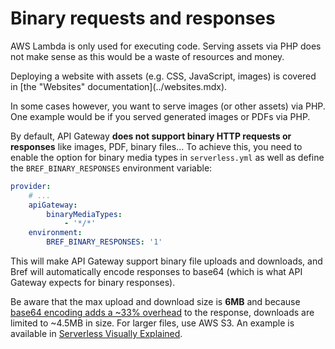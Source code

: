 
# Binary requests and responses

AWS Lambda is only used for executing code. Serving assets via PHP does not make sense as this would be a waste of resources and money.

<Callout>
    Deploying a website with assets (e.g. CSS, JavaScript, images) is covered in [the "Websites" documentation](../websites.mdx).
</Callout>

In some cases however, you want to serve images (or other assets) via PHP. One example would be if you served generated images or PDFs via PHP.

By default, API Gateway **does not support binary HTTP requests or responses** like images, PDF, binary files… To achieve this, you need to enable the option for binary media types in `serverless.yml` as well as define the `BREF_BINARY_RESPONSES` environment variable:

```yml filename="serverless.yml"
provider:
    # ...
    apiGateway:
        binaryMediaTypes:
            - '*/*'
    environment:
        BREF_BINARY_RESPONSES: '1'
```

This will make API Gateway support binary file uploads and downloads, and Bref will automatically encode responses to base64 (which is what API Gateway expects for binary responses).

Be aware that the max upload and download size is **6MB** and because [base64 encoding adds a ~33% overhead](https://en.wikipedia.org/wiki/Base64) to the response, downloads are limited to ~4.5MB in size. For larger files, use AWS S3. An example is available in [Serverless Visually Explained](https://serverless-visually-explained.com/).
